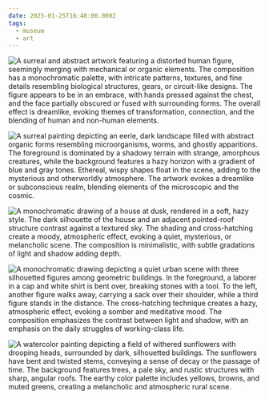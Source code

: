 ```yaml
---
date: 2025-01-25T16:48:00.000Z
tags:
  - museum
  - art
---
```

<div className="max-w-[500px]">

![A surreal and abstract artwork featuring a distorted human figure, seemingly merging with mechanical or organic elements. The composition has a monochromatic palette, with intricate patterns, textures, and fine details resembling biological structures, gears, or circuit-like designs. The figure appears to be in an embrace, with hands pressed against the chest, and the face partially obscured or fused with surrounding forms. The overall effect is dreamlike, evoking themes of transformation, connection, and the blending of human and non-human elements.](/assets/art/20250125-another-heart.jpg "<i>Get Me Another Heart This One’s Been
  Broken Many Times</i>, by Valerie Maynard")

![A surreal painting depicting an eerie, dark landscape filled with abstract organic forms resembling microorganisms, worms, and ghostly apparitions. The foreground is dominated by a shadowy terrain with strange, amorphous creatures, while the background features a hazy horizon with a gradient of blue and gray tones. Ethereal, wispy shapes float in the scene, adding to the mysterious and otherworldly atmosphere. The artwork evokes a dreamlike or subconscious realm, blending elements of the microscopic and the cosmic.](/assets/art/20250125-with-my-shadow.jpg "<i>With My Shadow</i>, by Yves Tanguy")

![A monochromatic drawing of a house at dusk, rendered in a soft, hazy style. The dark silhouette of the house and an adjacent pointed-roof structure contrast against a textured sky. The shading and cross-hatching create a moody, atmospheric effect, evoking a quiet, mysterious, or melancholic scene. The composition is minimalistic, with subtle gradations of light and shadow adding depth.](/assets/art/20250125-house-at-dusk.jpg "<i>House at Dusk (La Cité)</i>, by Georges-Pierre Seurat")

![A monochromatic drawing depicting a quiet urban scene with three silhouetted figures among geometric buildings. In the foreground, a laborer in a cap and white shirt is bent over, breaking stones with a tool. To the left, another figure walks away, carrying a sack over their shoulder, while a third figure stands in the distance. The cross-hatching technique creates a hazy, atmospheric effect, evoking a somber and meditative mood. The composition emphasizes the contrast between light and shadow, with an emphasis on the daily struggles of working-class life.](/assets/art/20250125-stone-breaker.jpg "<i>Stone Breaker, Le Raincy</i>, by Georges-Pierre Seurat")

![A watercolor painting depicting a field of withered sunflowers with drooping heads, surrounded by dark, silhouetted buildings. The sunflowers have bent and twisted stems, conveying a sense of decay or the passage of time. The background features trees, a pale sky, and rustic structures with sharp, angular roofs. The earthy color palette includes yellows, browns, and muted greens, creating a melancholic and atmospheric rural scene.](/assets/art/20250125-rogues-gallery.jpg "<i>Rogues’ Gallery</i>, by Charles Burchfield")

</div>